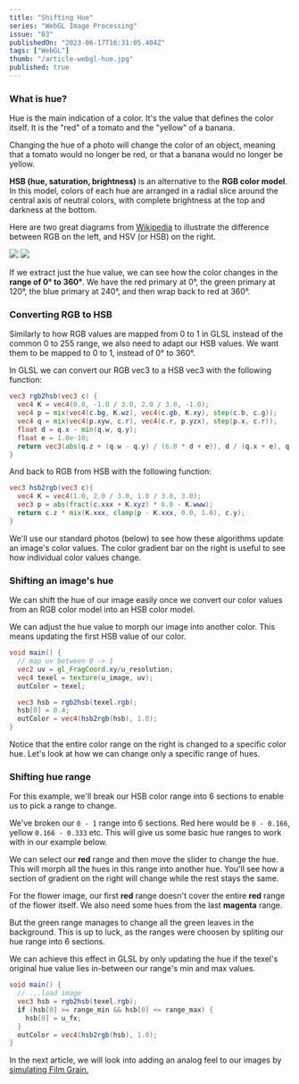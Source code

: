 ```yaml
---
title: "Shifting Hue"
series: "WebGL Image Processing"
issue: "03"
publishedOn: "2023-06-17T16:31:05.404Z"
tags: ["WebGL"]
thumb: "/article-webgl-hue.jpg"
published: true
---
```


<WebGLImageProcessingIntro />

### What is hue?

Hue is the main indication of a color. It's the value that defines the color itself. It is the "red" of a tomato and the "yellow" of a banana.

Changing the hue of a photo will change the color of an object, meaning that a tomato would no longer be red, or that a banana would no longer be yellow.

**HSB (hue, saturation, brightness)** is an alternative to the **RGB color model**. In this model, colors of each hue are arranged in a radial slice around the central axis of neutral colors, with complete brightness at the top and darkness at the bottom. 

Here are two great diagrams from [Wikipedia](https://en.wikipedia.org/wiki/HSL_and_HSV) to illustrate the difference between RGB on the left, and HSV (or HSB) on the right. 

<div style={{display: 'flex', gap: '10px', marginBottom: '20px'}}>
  <img src="/color-model-rgb.png" style={{backgroundColor: 'white', width: 'calc(50% - 5px)'}}/>
  <img src="/weblgl-hsb-cylinder.png" style={{backgroundColor: 'white', width: 'calc(50% - 5px)'}}/>
</div>

If we extract just the hue value, we can see how the color changes in the **range of 0° to 360°**. We have the red primary at 0°, the green primary at 120°, the blue primary at 240°, and then wrap back to red at 360°.

<Dither step="gradient-hsb" label="Hue color range from 0° to 360°" />

### Converting RGB to HSB

Similarly to how RGB values are mapped from 0 to 1 in GLSL instead of the common 0 to 255 range, we also need to adapt our HSB values. We want them to be mapped to 0 to 1, instead of 0° to 360°.

<Dither step="gradient-hsb" label="Hue color range from 0 to 1" />

In GLSL we can convert our RGB vec3 to a HSB vec3 with the following function:

```glsl
vec3 rgb2hsb(vec3 c) {
  vec4 K = vec4(0.0, -1.0 / 3.0, 2.0 / 3.0, -1.0);
  vec4 p = mix(vec4(c.bg, K.wz), vec4(c.gb, K.xy), step(c.b, c.g));
  vec4 q = mix(vec4(p.xyw, c.r), vec4(c.r, p.yzx), step(p.x, c.r));
  float d = q.x - min(q.w, q.y);
  float e = 1.0e-10;
  return vec3(abs(q.z + (q.w - q.y) / (6.0 * d + e)), d / (q.x + e), q.x);
}
```

And back to RGB from HSB with the following function:

```glsl
vec3 hsb2rgb(vec3 c){
  vec4 K = vec4(1.0, 2.0 / 3.0, 1.0 / 3.0, 3.0);
  vec3 p = abs(fract(c.xxx + K.xyz) * 6.0 - K.www);
  return c.z * mix(K.xxx, clamp(p - K.xxx, 0.0, 1.0), c.y);
}
```

We'll use our standard photos (below) to see how these algorithms update an image's color values. The color gradient bar on the right is useful to see how individual color values change.

<Dither step="0-photos" />

### Shifting an image's hue

We can shift the hue of our image easily once we convert our color values from an RGB color model into an HSB color model.

We can adjust the hue value to morph our image into another color. This means updating the first HSB value of our color.

```glsl
void main() {
  // map uv between 0 -> 1
  vec2 uv = gl_FragCoord.xy/u_resolution;
  vec4 texel = texture(u_image, uv);
  outColor = texel;

  vec3 hsb = rgb2hsb(texel.rgb);
  hsb[0] = 0.4;
  outColor = vec4(hsb2rgb(hsb), 1.0);
}
```

<Dither step="hue" />

Notice that the entire color range on the right is changed to a specific color hue. Let's look at how we can change only a specific range of hues.

### Shifting hue range

For this example, we'll break our HSB color range into 6 sections to enable us to pick a range to change.

<Dither step="gradient-hsb" label="Hue color range from 0 to 1" />

<Dither step="gradient-hsb-rounded" label="Hue color range broken into 6 sections" />

We've broken our `0 - 1` range into 6 sections. Red here would be `0 - 0.166`, yellow `0.166 - 0.333` etc. This will give us some basic hue ranges to work with in our example below.

We can select our **red** range and then move the slider to change the hue. This will morph all the hues in this range into another hue. You'll see how a section of gradient on the right will change while the rest stays the same.

<Dither step="hue-range" />

For the flower image, our first **red** range doesn't cover the entire **red** range of the flower itself. We also need some hues from the last **magenta** range.

But the green range manages to change all the green leaves in the background. This is up to luck, as the ranges were choosen by spliting our hue range into 6 sections.

We can achieve this effect in GLSL by only updating the hue if the texel's original hue value lies in-between our range's min and max values.

```glsl
void main() {
  // ...load image
  vec3 hsb = rgb2hsb(texel.rgb);
  if (hsb[0] >= range_min && hsb[0] <= range_max) {
    hsb[0] = u_fx;
  }
  outColor = vec4(hsb2rgb(hsb), 1.0);
}
```

In the next article, we will look into adding an analog feel to our images by [simulating Film Grain.](/p/webgl-film-grain)

<ArticlePreview slug="webgl-film-grain" />
